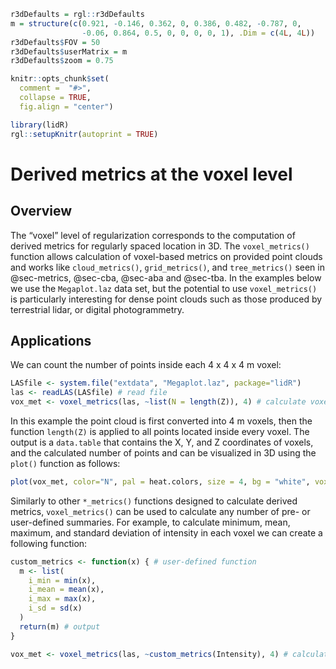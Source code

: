 ```r
r3dDefaults = rgl::r3dDefaults
m = structure(c(0.921, -0.146, 0.362, 0, 0.386, 0.482, -0.787, 0, 
                -0.06, 0.864, 0.5, 0, 0, 0, 0, 1), .Dim = c(4L, 4L))
r3dDefaults$FOV = 50
r3dDefaults$userMatrix = m
r3dDefaults$zoom = 0.75

knitr::opts_chunk$set(
  comment =  "#>", 
  collapse = TRUE,
  fig.align = "center")

library(lidR)
rgl::setupKnitr(autoprint = TRUE)
```

# Derived metrics at the voxel level {#sec-vba}

## Overview {#sec-vba-overview}

The "voxel" level of regularization corresponds to the computation of derived metrics for regularly spaced location in 3D. The `voxel_metrics()` function allows calculation of voxel-based metrics on provided point clouds and works like `cloud_metrics()`, `grid_metrics()`, and `tree_metrics()` seen in @sec-metrics, @sec-cba, @sec-aba and @sec-tba. In the examples below we use the `Megaplot.laz` data set, but the potential to use `voxel_metrics()` is particularly interesting for dense point clouds such as those produced by terrestrial lidar, or digital photogrammetry.

## Applications {#sec-vba-applications}

We can count the number of points inside each 4 x 4 x 4 m voxel:

```r
LASfile <- system.file("extdata", "Megaplot.laz", package="lidR")
las <- readLAS(LASfile) # read file
vox_met <- voxel_metrics(las, ~list(N = length(Z)), 4) # calculate voxel metrics
```

In this example the point cloud is first converted into 4 m voxels, then the function `length(Z)` is applied to all points located inside every voxel. The output is a `data.table` that contains the X, Y, and Z coordinates of voxels, and the calculated number of points and can be visualized in 3D using the `plot()` function as follows:

```r
plot(vox_met, color="N", pal = heat.colors, size = 4, bg = "white", voxel = TRUE)
```

Similarly to other `*_metrics()` functions designed to calculate derived metrics, `voxel_metrics()` can be used to calculate any number of pre- or user-defined summaries. For example, to calculate minimum, mean, maximum, and standard deviation of intensity in each voxel we can create a following function:

```r
custom_metrics <- function(x) { # user-defined function
  m <- list(
    i_min = min(x),
    i_mean = mean(x),
    i_max = max(x),
    i_sd = sd(x)
  )
  return(m) # output
}

vox_met <- voxel_metrics(las, ~custom_metrics(Intensity), 4) # calculate voxel metrics
```
